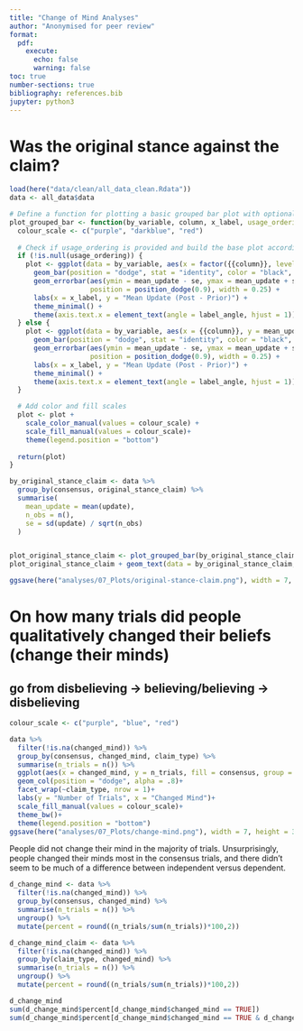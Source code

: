 ```yaml
---
title: "Change of Mind Analyses"
author: "Anonymised for peer review"
format: 
  pdf: 
    execute:
      echo: false
      warning: false
toc: true
number-sections: true
bibliography: references.bib
jupyter: python3
---
```


# Was the original stance against the claim?

```r
load(here("data/clean/all_data_clean.Rdata"))
data <- all_data$data
```

```r
# Define a function for plotting a basic grouped bar plot with optional ordering
plot_grouped_bar <- function(by_variable, column, x_label, usage_ordering = NULL, label_angle = 0, show_n = FALSE) {
  colour_scale <- c("purple", "darkblue", "red")
  
  # Check if usage_ordering is provided and build the base plot accordingly
  if (!is.null(usage_ordering)) {
    plot <- ggplot(data = by_variable, aes(x = factor({{column}}, levels = usage_ordering), y = mean_update, fill = consensus)) +
      geom_bar(position = "dodge", stat = "identity", color = "black", alpha = .8) + 
      geom_errorbar(aes(ymin = mean_update - se, ymax = mean_update + se), 
                    position = position_dodge(0.9), width = 0.25) + 
      labs(x = x_label, y = "Mean Update (Post - Prior)") + 
      theme_minimal() + 
      theme(axis.text.x = element_text(angle = label_angle, hjust = 1))
  } else {
    plot <- ggplot(data = by_variable, aes(x = {{column}}, y = mean_update, fill = consensus)) +
      geom_bar(position = "dodge", stat = "identity", color = "black", alpha = .8) + 
      geom_errorbar(aes(ymin = mean_update - se, ymax = mean_update + se), 
                    position = position_dodge(0.9), width = 0.25) + 
      labs(x = x_label, y = "Mean Update (Post - Prior)") + 
      theme_minimal() + 
      theme(axis.text.x = element_text(angle = label_angle, hjust = 1))
  }

  # Add color and fill scales
  plot <- plot + 
    scale_color_manual(values = colour_scale) +
    scale_fill_manual(values = colour_scale)+
    theme(legend.position = "bottom")
  
  return(plot)
}

```

```r
by_original_stance_claim <- data %>%
  group_by(consensus, original_stance_claim) %>%
  summarise(
    mean_update = mean(update),
    n_obs = n(),
    se = sd(update) / sqrt(n_obs)
  )


plot_original_stance_claim <- plot_grouped_bar(by_original_stance_claim, original_stance_claim, x_label = "Original Stance on Claim")
plot_original_stance_claim + geom_text(data = by_original_stance_claim, aes(label = n_obs, x = original_stance_claim, y = -5), position = position_dodge(width = 1))

ggsave(here("analyses/07_Plots/original-stance-claim.png"), width = 7, height = 3)

```

# On how many trials did people qualitatively changed their beliefs  (change their minds)

## go from disbelieving -\> believing/believing -\> disbelieving

```r
colour_scale <- c("purple", "blue", "red")

data %>%
  filter(!is.na(changed_mind)) %>%
  group_by(consensus, changed_mind, claim_type) %>%
  summarise(n_trials = n()) %>%
  ggplot(aes(x = changed_mind, y = n_trials, fill = consensus, group = consensus))+
  geom_col(position = "dodge", alpha = .8)+
  facet_wrap(~claim_type, nrow = 1)+
  labs(y = "Number of Trials", x = "Changed Mind")+
  scale_fill_manual(values = colour_scale)+
  theme_bw()+
  theme(legend.position = "bottom")
ggsave(here("analyses/07_Plots/change-mind.png"), width = 7, height = 3)


```

People did not change their mind in the majority of trials. Unsurprisingly, people changed their minds most in the consensus trials, and there didn't seem to be much of a difference between independent versus dependent.

```r
d_change_mind <- data %>%
  filter(!is.na(changed_mind)) %>%
  group_by(consensus, changed_mind) %>%
  summarise(n_trials = n()) %>%
  ungroup() %>%
  mutate(percent = round((n_trials/sum(n_trials))*100,2))

d_change_mind_claim <- data %>%
  filter(!is.na(changed_mind)) %>%
  group_by(claim_type, changed_mind) %>%
  summarise(n_trials = n()) %>%
  ungroup() %>%
  mutate(percent = round((n_trials/sum(n_trials))*100,2))

d_change_mind
sum(d_change_mind$percent[d_change_mind$changed_mind == TRUE])
sum(d_change_mind$percent[d_change_mind$changed_mind == TRUE & d_change_mind$consensus != "contested"])
```

